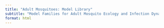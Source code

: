 ```yaml
---
title: "Adult Mosquitoes: Model Library" 
subtitle: "Model Families for Adult Mosquito Ecology and Infection Dynamics"
format: html
---
```

